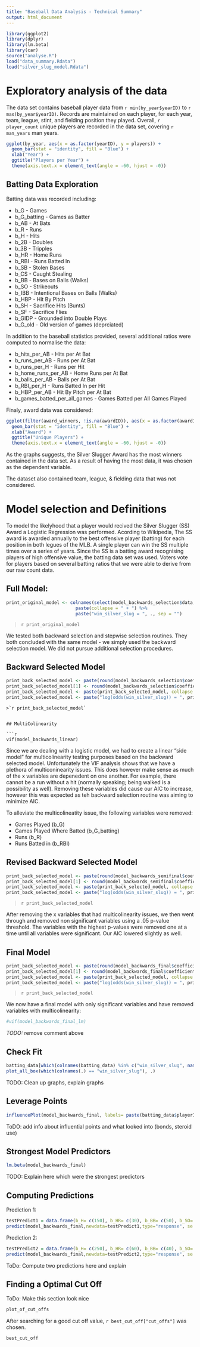 ```yaml
---
title: "Baseball Data Analysis - Technical Summary"
output: html_document
---
```


```r
library(ggplot2)
library(dplyr)
library(lm.beta)
library(car)
source("analyse.R")
load("data_summary.Rdata")
load("silver_slug_model.Rdata")
```

# Exploratory analysis of the data

The data set contains baseball player data from `r min(by_year$yearID)` to `r max(by_year$yearID)`. Records are maintained on each player, for each year, team, league, stint, and fielding position they played. Overall, `r player_count` unique players are recorded in the data set, covering `r man_years` man years.

```r
ggplot(by_year, aes(x = as.factor(yearID), y = players)) +
  geom_bar(stat = "identity", fill = "Blue") +
  xlab("Year") +
  ggtitle("Players per Year") +
  theme(axis.text.x = element_text(angle = -60, hjust = -0))
```

## Batting Data Exploration

Batting data was recorded including:

* b_G - Games
* b_G_batting - Games as Batter
* b_AB - At Bats
* b_R - Runs
* b_H - Hits
* b_2B - Doubles
* b_3B - Tripples
* b_HR - Home Runs
* b_RBI - Runs Batted In
* b_SB - Stolen Bases
* b_CS - Caught Stealing
* b_BB - Bases on Balls (Walks)
* b_SO - Strikeouts
* b_IBB - Intentional Bases on Balls (Walks)
* b_HBP - Hit By Pitch
* b_SH - Sacrifice Hits (Bunts)
* b_SF - Sacrifice Flies
* b_GIDP - Grounded into Double Plays
* b_G_old - Old version of games (deprciated) 

In addition to the baseball statistics provided, several additional ratios were computed to normalise the data:

* b_hits_per_AB - Hits per At Bat
* b_runs_per_AB - Runs per At Bat
* b_runs_per_H - Runs per Hit
* b_home_runs_per_AB - Home Runs per At Bat
* b_balls_per_AB - Balls per At Bat
* b_RBI_per_H - Runs Batted In per Hit
* b_HBP_per_AB - Hit By Pitch per At Bat
* b_games_batted_per_all_games - Games Batted per All Games Played

Finaly, award data was considered:

```r
ggplot(filter(award_winners, !is.na(awardID)), aes(x = as.factor(awardID), y = players)) +
  geom_bar(stat = "identity", fill = "Blue") +
  xlab("Award") +
  ggtitle("Unique Players") +
  theme(axis.text.x = element_text(angle = -60, hjust = -0))
```

As the graphs suggests, the Silver Slugger Award has the most winners contained in the data set. As a result of having the most data, it was chosen as the dependent variable.  

The dataset also contained team, league, & fielding data that was not considered.

# Model selection and Definitions
To model the likelyhood that a player would recived the Silver Slugger (SS) Award a Logistic Regression was performed. Acording to Wikipedia, The SS award is awarded annually to the best offensive player (batting) for each position in both legues of the MLB. A single player can win the SS multiple times over a series of years. Since the SS is a batting award recognising players of high offensive value, the batting data set was used. Voters vote for players based on several batting ratios that we were able to derive from our raw count data.

## Full Model:
```r
print_original_model <- colnames(select(model_backwards_selection$data, -win_silver_slug)) %>%
                          paste(collapse = " + ") %>%
                          paste("win_silver_slug = ", ., sep = "")
```
>`r print_original_model`


We tested both backward selection and stepwise selection routines. They both concluded with the same model - we simply used the backward selection model. We did not pursue additional selection procedures.

## Backward Selected Model

```r
print_back_selected_model <- paste(round(model_backwards_selection$coefficients, digits = 2), names(model_backwards_selection$coefficients), sep = " * ")
print_back_selected_model[1] <- round(model_backwards_selection$coefficients[1],digits = 2)
print_back_selected_model <- paste(print_back_selected_model, collapse = " + ")
print_back_selected_model <- paste("log(odds(win_silver_slug)) = ", print_back_selected_model, sep = "")
```
```
>`r print_back_selected_model`


## MultiColinearity

```r
vif(model_backwards_linear)
```

Since we are dealing with a logistic  model, we had to create a linear "side model" for multicolinearity testing purposes based on the backward selected model. Unfortunately the VIF analysis shows that we have a plethora of multiconinearity issues. This does however make sense as much of the x variables are depenedent on one another. For example, there cannot be a run without a hit (normally speaking; being walked is a possibility as well). Removing these variables did cause our AIC to increase, however this was expected as teh backward selection routine was aiming to minimize AIC.

To alleviate the multicolineatity issue, the following variables were removed:

* Games Played (b_G)
* Games Played Where Batted (b_G_batting)
* Runs (b_R)
* Runs Batted in (b_RBI)

## Revised Backward Selected Model

```r
print_back_selected_model <- paste(round(model_backwards_semifinal$coefficients, digits = 2), names(model_backwards_semifinal$coefficients), sep = " * ")
print_back_selected_model[1] <- round(model_backwards_semifinal$coefficients[1],digits = 2)
print_back_selected_model <- paste(print_back_selected_model, collapse = " + ")
print_back_selected_model <- paste("log(odds(win_silver_slug)) = ", print_back_selected_model, sep = "")
```
>`r print_back_selected_model`

After removing the x variables that had multicolinearity issues, we then went through and removed non significant variables using a .05 p-value threshold. The variables with the highest p-values were removed one at a time until all variables were significant. Our AIC lowered slightly as well.

## Final Model


```r
print_back_selected_model <- paste(round(model_backwards_final$coefficients, digits = 2), names(model_backwards_final$coefficients), sep = " * ")
print_back_selected_model[1] <- round(model_backwards_final$coefficients[1],digits = 2)
print_back_selected_model <- paste(print_back_selected_model, collapse = " + ")
print_back_selected_model <- paste("log(odds(win_silver_slug)) = ", print_back_selected_model, sep = "")
```
>`r print_back_selected_model`


We now have a final model with only significant variables and have removed variables with multicolinearity:

```r
#vif(model_backwards_final_lm)
```

*TODO:* remove comment above

## Check Fit

```r
batting_data[which(colnames(batting_data) %in% c("win_silver_slug", names(model_backwards_final$coefficients)))] %>%
plot_all_box(which(colnames(.) == "win_silver_slug"), .)
```

TODO: Clean up graphs, explain graphs


## Leverage Points

```r
influencePlot(model_backwards_final, labels= paste(batting_data$playerID, batting_data$yearID))
```

ToDO: add info about influential points and what looked into (bonds, steroid use)

## Strongest Model Predictors

```r
lm.beta(model_backwards_final)
```


TODO: Explain here which were the strongest predictors


## Computing Predictions

Prediction 1:
```r
testPredict1 = data.frame(b_H= c(150), b_HR= c(30), b_BB= c(50), b_SO= c(30), b_home_runs_per_H= c(.15), b_balls_per_AB= c(.10) )
predict(model_backwards_final,newdata=testPredict1,type="response", se.fit=T)

```

Prediction 2:
```r
testPredict2 = data.frame(b_H= c(250), b_HR= c(60), b_BB= c(40), b_SO= c(10), b_home_runs_per_H= c(.4), b_balls_per_AB= c(.5) )
predict(model_backwards_final,newdata=testPredict2,type="response", se.fit=T)

```

ToDo: Compute two predictions here and explain

## Finding a Optimal Cut Off

ToDo: Make this section look nice

```r
plot_of_cut_offs
```

After searching for a good cut off value, `r best_cut_off["cut_offs"]` was chosen.

```r
best_cut_off
```

